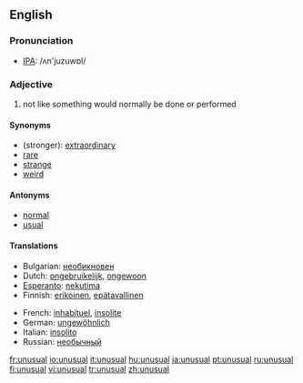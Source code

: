 ==English==

=== Pronunciation ===
*[[w:IPA|IPA]]: /ʌn'juzuwɒl/

===Adjective===
{{en-adj-more-most}}

# not like something would normally be done or performed

====Synonyms====
*(stronger): [[extraordinary]]
*[[rare]]
*[[strange]]
*[[weird]]

====Antonyms====
*[[normal]]
*[[usual]]

====Translations====
{{top}}
*Bulgarian: [[необикновен]]
*Dutch: [[ongebruikelijk]], [[ongewoon]]
*[[Esperanto]]: [[nekutima]]
*Finnish: [[erikoinen]], [[epätavallinen]]
{{mid}}
*French: [[inhabituel]], [[insolite]]
*German: [[ungewöhnlich]]
*Italian: [[insolito]]
*Russian: [[необычный]]
{{bottom}}

[[fr:unusual]]
[[io:unusual]]
[[it:unusual]]
[[hu:unusual]]
[[ja:unusual]]
[[pt:unusual]]
[[ru:unusual]]
[[fi:unusual]]
[[vi:unusual]]
[[tr:unusual]]
[[zh:unusual]]